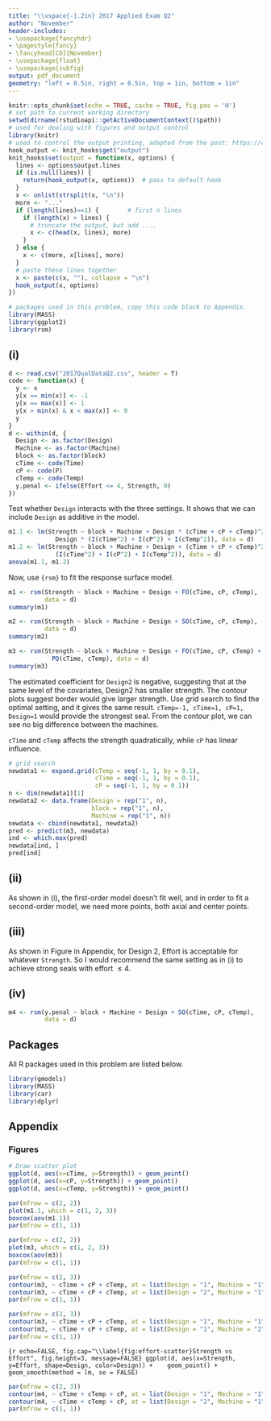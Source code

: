 ```yaml
---
title: "\\vspace{-1.2in} 2017 Applied Exam Q2"
author: "November"
header-includes:
- \usepackage{fancyhdr}
- \pagestyle{fancy}
- \fancyhead[CO]{November}
- \usepackage{float}
- \usepackage{subfig}
output: pdf_document
geometry: "left = 0.5in, right = 0.5in, top = 1in, bottom = 1in"
---
```


```r
knitr::opts_chunk$set(echo = TRUE, cache = TRUE, fig.pos = 'H')
# set path to current working directory
setwd(dirname(rstudioapi::getActiveDocumentContext()$path))
# used for dealing with figures and output control
library(knitr) 
# used to control the output printing, adapted from the post: https://community.rstudio.com/t/showing-only-the-first-few-lines-of-the-results-of-a-code-chunk/6963
hook_output <- knit_hooks$get("output")
knit_hooks$set(output = function(x, options) {
  lines <- options$output.lines
  if (is.null(lines)) {
    return(hook_output(x, options))  # pass to default hook
  }
  x <- unlist(strsplit(x, "\n"))
  more <- "..."
  if (length(lines)==1) {        # first n lines
    if (length(x) > lines) {
      # truncate the output, but add ....
      x <- c(head(x, lines), more)
    }
  } else {
    x <- c(more, x[lines], more)
  }
  # paste these lines together
  x <- paste(c(x, ""), collapse = "\n")
  hook_output(x, options)
})
```


```r
# packages used in this problem, copy this code block to Appendix.
library(MASS)
library(ggplot2)
library(rsm)
```

## (i)
```r
d <- read.csv("2017QualDataQ2.csv", header = T)
code <- function(x) {
  y <- x
  y[x == min(x)] <- -1
  y[x == max(x)] <- 1
  y[x > min(x) & x < max(x)] <- 0
  y
}
d <- within(d, {
  Design <- as.factor(Design)
  Machine <- as.factor(Machine)
  block <- as.factor(block)
  cTime <- code(Time)
  cP <- code(P)
  cTemp <- code(Temp)
  y.penal <- ifelse(Effort <= 4, Strength, 0)
})
```


Test whether `Design` interacts with the three settings. It shows that we can include `Design` as additive in the model.
```r
m1.1 <- lm(Strength ~ block + Machine + Design * (cTime + cP + cTemp)^2 + 
             Design * (I(cTime^2) + I(cP^2) + I(cTemp^2)), data = d)
m1.2 <- lm(Strength ~ block + Machine + Design + (cTime + cP + cTemp)^2 + 
             (I(cTime^2) + I(cP^2) + I(cTemp^2)), data = d)
anova(m1.1, m1.2)
```

Now, use `{rsm}` to fit the response surface model.

```r
m1 <- rsm(Strength ~ block + Machine + Design + FO(cTime, cP, cTemp), 
          data = d)
summary(m1)
```

```r
m2 <- rsm(Strength ~ block + Machine + Design + SO(cTime, cP, cTemp), 
          data = d)
summary(m2)
```

```r
m3 <- rsm(Strength ~ block + Machine + Design + FO(cTime, cP, cTemp) + 
            PQ(cTime, cTemp), data = d)
summary(m3)
```

The estimated coefficient for `Design2` is negative, suggesting that at the same level of the covariates, Design2 has smaller strength. The contour plots suggest border would give larger strength. Use grid search to find the optimal setting, and it gives the same result. `cTemp=-1, cTime=1, cP=1, Design=1` would provide the strongest seal. From the contour plot, we can see no big difference between the machines. 

`cTime` and `cTemp` affects the strength quadratically, while `cP` has linear influence. 


```r
# grid search
newdata1 <- expand.grid(cTemp = seq(-1, 1, by = 0.1), 
                        cTime = seq(-1, 1, by = 0.1), 
                        cP = seq(-1, 1, by = 0.1))
n <- dim(newdata1)[1]
newdata2 <- data.frame(Design = rep("1", n), 
                       block = rep("1", n), 
                       Machine = rep("1", n))
newdata <- cbind(newdata1, newdata2)
pred <- predict(m3, newdata)
ind <- which.max(pred)
newdata[ind, ]
pred[ind]
```


## (ii)
As shown in (i), the first-order model doesn't fit well, and in order to fit a second-order model, we need more points, both axial and center points.

## (iii)
As shown in Figure \ref{fig:effort-scatter} in Appendix, for Design 2, Effort is acceptable for whatever `Strength`. So I would recommend the same setting as in (i) to achieve strong seals with effort $\leq 4$.


## (iv)
```r
m4 <- rsm(y.penal ~ block + Machine + Design + SO(cTime, cP, cTemp), 
          data = d)
```


\newpage

## Packages

All R packages used in this problem are listed below.
```r
library(gmodels)
library(MASS)
library(car)
library(dplyr)
```


## Appendix

### Figures

```r
# Draw scatter plot
ggplot(d, aes(x=cTime, y=Strength)) + geom_point()
ggplot(d, aes(x=cP, y=Strength)) + geom_point() 
ggplot(d, aes(x=cTemp, y=Strength)) + geom_point()
```

```r
par(mfrow = c(2, 2))
plot(m1.1, which = c(1, 2, 3))
boxcox(aov(m1.1))
par(mfrow = c(1, 1))

par(mfrow = c(2, 2))
plot(m3, which = c(1, 2, 3))
boxcox(aov(m3))
par(mfrow = c(1, 1))
```



```r
par(mfrow = c(2, 3))
contour(m3, ~ cTime + cP + cTemp, at = list(Design = "1", Machine = "1"))
contour(m3, ~ cTime + cP + cTemp, at = list(Design = "2", Machine = "1"))
par(mfrow = c(1, 1))
```

```r
par(mfrow = c(2, 3))
contour(m3, ~ cTime + cP + cTemp, at = list(Design = "1", Machine = "1"))
contour(m3, ~ cTime + cP + cTemp, at = list(Design = "1", Machine = "2"))
par(mfrow = c(1, 1))
```

```{r echo=FALSE, fig.cap="\\label{fig:effort-scatter}Strength vs Effort", fig.height=3, message=FALSE}
ggplot(d, aes(x=Strength, y=Effort, shape=Design, color=Design)) + 
  geom_point() + geom_smooth(method = lm, se = FALSE)
```

```r
par(mfrow = c(2, 3))
contour(m4, ~ cTime + cTemp + cP, at = list(Design = "1", Machine = "1"))
contour(m4, ~ cTime + cTemp + cP, at = list(Design = "2", Machine = "1"))
par(mfrow = c(1, 1))
```
